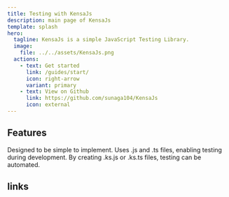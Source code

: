 ```yaml
---
title: Testing with KensaJs
description: main page of KensaJs
template: splash
hero:
  tagline: KensaJs is a simple JavaScript Testing Library.
  image:
    file: ../../assets/KensaJs.png
  actions:
    - text: Get started
      link: /guides/start/
      icon: right-arrow
      variant: primary
    - text: View on Github
      link: https://github.com/sunaga104/KensaJs
      icon: external
---
```





## Features

<CardGrid >
  <Card title="Simple" icon="approve-check">
    Designed to be simple to implement.
  </Card>
  <Card title="Ease of Use" icon="seti:typescript">
    Uses .js and .ts files, enabling testing during development.
  </Card>
  <Card title="Automated" icon="seti:powershell">
    By creating .ks.js or .ks.ts files, testing can be automated.
  </Card>
</CardGrid>

## links

<LinkCard
  title="npm"
  href="https://www.npmjs.com/package/kensajs"
/>

